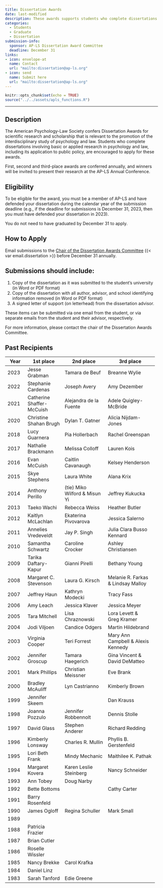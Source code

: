 ```yaml
---
title: Dissertation Awards
date: last-modified
description: These awards supports students who complete dissertations involving basic or applied research in psychology and law.
categories:
  - Students
  - Graduate
  - Dissertation
submission-info:
  sponsor: AP-LS Dissertation Award Committee
  deadline: December 31 
links:
- icon: envelope-at
  name: Contact
  url: "mailto:dissertation@ap-ls.org"
- icon: send
  name: Submit here
  url: "mailto:dissertation@ap-ls.org"
---
```


```r
knitr::opts_chunk$set(echo = TRUE)
source("../../assets/apls_functions.R")
```

<hr>

::: panel-tabset
## Description

The American Psychology-Law Society confers Dissertation Awards for scientific research and scholarship that is relevant to the promotion of the interdisciplinary study of psychology and law. Students who complete dissertations involving basic or applied research in psychology and law, including its application to public policy, are encouraged to apply for these awards.

First, second and third-place awards are conferred annually, and winners will be invited to present their research at the AP-LS Annual Conference.

## Eligibility

To be eligible for the award, you must be a member of AP-LS and have defended your dissertation during the calendar year of the submission deadline (e.g., if the deadline for submissions is December 31, 2023, then you must have defended your dissertation in 2023).

You do not need to have graduated by December 31 to apply.

## How to Apply

Email submissions to the [Chair of the Dissertation Awards Committee](mailto:aplsdissertations@gmail.com) {{< var email.dissertation >}} before December 31 annually.

::: callout-tip
## Submissions should include:

1.  Copy of the dissertation as it was submitted to the student's university (in Word or PDF format)
2.  Copy of the dissertation with all author, advisor, and school identifying information removed (in Word or PDF format)
3.  A signed letter of support (on letterhead) from the dissertation advisor.

These items can be submitted via one email from the student, or via separate emails from the student and their advisor, respectively.

For more information, please contact the chair of the Dissertation Awards Committee.
:::

## Past Recipients

+--------------+---------------------------+-------------------------------+------------------------------------+
| Year         | 1st place                 | 2nd place                     | 3rd place                          |
+==============+===========================+===============================+====================================+
| 2023         | Jesse Grabman             | Tamara de Beuf                | Breanne Wylie                      |
+--------------+---------------------------+-------------------------------+------------------------------------+
| 2022         | Stephanie Cardenas        | Joseph Avery                  | Amy Dezember                       |
+--------------+---------------------------+-------------------------------+------------------------------------+
| 2021         | Catherine Shaffer-McCuish | Alejandra de la Fuente        | Adele Quigley-McBride              |
+--------------+---------------------------+-------------------------------+------------------------------------+
| 2020         | Christine Shahan Brugh    | Dylan T. Gatner               | Alicia Nijdam-Jones                |
+--------------+---------------------------+-------------------------------+------------------------------------+
| 2018         | Lucy Guarnera             | Pia Hollerbach                | Rachel Greenspan                   |
+--------------+---------------------------+-------------------------------+------------------------------------+
| 2017         | Nathalie Brackmann        | Melissa Colloff               | Lauren Kois                        |
+--------------+---------------------------+-------------------------------+------------------------------------+
| 2016         | Evan McCuish              | Caitlin Cavanaugh             | Kelsey Henderson                   |
+--------------+---------------------------+-------------------------------+------------------------------------+
| 2015         | Skye Stephens             | Laura White                   | Alana Krix                         |
+--------------+---------------------------+-------------------------------+------------------------------------+
| 2014         | Anthony Perillo           | (tie) Miko Wilford & Misun Yi | Jeffrey Kukucka                    |
+--------------+---------------------------+-------------------------------+------------------------------------+
| 2013         | Taeko Wachi               | Rebecca Weiss                 | Heather Butler                     |
+--------------+---------------------------+-------------------------------+------------------------------------+
| 2012         | Kaitlyn McLachlan         | Ekaterina Pivovarova          | Jessica Salerno                    |
+--------------+---------------------------+-------------------------------+------------------------------------+
| 2011         | Annelies Vredeveldt       | Jay P. Singh                  | Julia Clara Busso Kennard          |
+--------------+---------------------------+-------------------------------+------------------------------------+
| 2010         | Samantha Schwartz         | Caroline Crocker              | Ashley Christiansen                |
+--------------+---------------------------+-------------------------------+------------------------------------+
| 2009         | Tarika Daftary-Kapur      | Gianni Pirelli                | Bethany Young                      |
+--------------+---------------------------+-------------------------------+------------------------------------+
| 2008         | Margaret C. Stevenson     | Laura G. Kirsch               | Melanie R. Farkas & Lindsay Malloy |
+--------------+---------------------------+-------------------------------+------------------------------------+
| 2007         | Jeffrey Haun              | Kathryn Modecki               | Tracy Fass                         |
+--------------+---------------------------+-------------------------------+------------------------------------+
| 2006         | Amy Leach                 | Jessica Klaver                | Jessica Meyer                      |
+--------------+---------------------------+-------------------------------+------------------------------------+
| 2005         | Tara Mitchell             | Lisa Chraznowski              | Lora Levett &\                     |
|              |                           |                               | Greg Kramer                        |
+--------------+---------------------------+-------------------------------+------------------------------------+
| 2004         | Jodi Viljoen              | Candice Odgers                | Martin Hildebrand                  |
+--------------+---------------------------+-------------------------------+------------------------------------+
| 2003         | Virginia Cooper           | Teri Forrest                  | Mary Ann Campbell & Alexis Kennedy |
+--------------+---------------------------+-------------------------------+------------------------------------+
| 2002         | Jennifer Groscup          | Tamara Haegerich              | Gina Vincent &\                    |
|              |                           |                               | David DeMatteo                     |
+--------------+---------------------------+-------------------------------+------------------------------------+
| 2001         | Mark Phillips             | Christian Meissner            | Eve Brank                          |
+--------------+---------------------------+-------------------------------+------------------------------------+
| 2000         | Bradley McAuliff          | Lyn Castrianno                | Kimberly Brown                     |
+--------------+---------------------------+-------------------------------+------------------------------------+
| 1999         | Jennifer Skeem            |                               | Dan Krauss                         |
+--------------+---------------------------+-------------------------------+------------------------------------+
| 1998         | Joanna Pozzulo            | Jennifer Robbennolt           | Dennis Stolle                      |
+--------------+---------------------------+-------------------------------+------------------------------------+
| 1997         | David Glass               | Stephen Anderer               | Richard Redding                    |
+--------------+---------------------------+-------------------------------+------------------------------------+
| 1996         | Kimberly Lonsway          | Charles R. Mullin             | Phyllis B. Gerstenfeld             |
+--------------+---------------------------+-------------------------------+------------------------------------+
| 1995         | Lori Beth Frank           | Mindy Mechanic                | Maithilee K. Pathak                |
+--------------+---------------------------+-------------------------------+------------------------------------+
| 1994         | Margaret Kovera           | Karen Leslie Steinberg        | Nancy Schneider                    |
+--------------+---------------------------+-------------------------------+------------------------------------+
| 1993         | Ann Tobey                 | Doug Narby                    |                                    |
+--------------+---------------------------+-------------------------------+------------------------------------+
| 1992         | Bette Bottoms             | \                             | Cathy Carter                       |
+--------------+---------------------------+-------------------------------+------------------------------------+
| 1991         | Barry Rosenfeld           |                               |                                    |
+--------------+---------------------------+-------------------------------+------------------------------------+
| 1990         | James Ogloff              | Regina Schuller               | Mark Small                         |
+--------------+---------------------------+-------------------------------+------------------------------------+
| 1989         |                           |                               |                                    |
+--------------+---------------------------+-------------------------------+------------------------------------+
| 1988         | Patricia Frazier          |                               |                                    |
+--------------+---------------------------+-------------------------------+------------------------------------+
| 1987         | Brian Cutler              |                               |                                    |
+--------------+---------------------------+-------------------------------+------------------------------------+
| 1986         | Roselle Wissler           |                               |                                    |
+--------------+---------------------------+-------------------------------+------------------------------------+
| 1985         | Nancy Brekke              | Carol Krafka                  |                                    |
+--------------+---------------------------+-------------------------------+------------------------------------+
| 1984         | Daniel Linz               |                               |                                    |
+--------------+---------------------------+-------------------------------+------------------------------------+
| 1983         | Sarah Tanford             | Edie Greene                   |                                    |
+--------------+---------------------------+-------------------------------+------------------------------------+
:::
